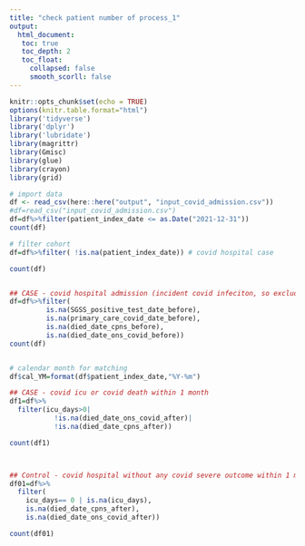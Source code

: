 ```yaml
---
title: "check patient number of process_1"
output: 
  html_document:
   toc: true
   toc_depth: 2
   toc_float:
     collapsed: false
     smooth_scorll: false
---
```


```r
knitr::opts_chunk$set(echo = TRUE)
options(knitr.table.format="html")
library('tidyverse')
library('dplyr')
library('lubridate')
library(magrittr)
library(Gmisc)
library(glue)
library(crayon)
library(grid)
```


```r
# import data
df <- read_csv(here::here("output", "input_covid_admission.csv"))
#df=read_csv("input_covid_admission.csv")
df=df%>%filter(patient_index_date <= as.Date("2021-12-31"))
count(df)

# filter cohort
df=df%>%filter( !is.na(patient_index_date)) # covid hospital case

count(df)


## CASE - covid hospital admission (incident covid infeciton, so exclude recors outside 1 month)
df=df%>%filter(
         is.na(SGSS_positive_test_date_before),
         is.na(primary_care_covid_date_before), 
         is.na(died_date_cpns_before),
         is.na(died_date_ons_covid_before))
count(df)


# calendar month for matching
df$cal_YM=format(df$patient_index_date,"%Y-%m")

## CASE - covid icu or covid death within 1 month
df1=df%>%
  filter(icu_days>0|
           !is.na(died_date_ons_covid_after)|
           !is.na(died_date_cpns_after))

count(df1)



## Control - covid hospital without any covid severe outcome within 1 month
df01=df%>%
  filter(
    icu_days== 0 | is.na(icu_days),
    is.na(died_date_cpns_after),
    is.na(died_date_ons_covid_after))

count(df01)

```

